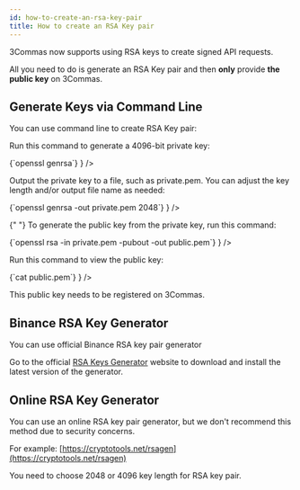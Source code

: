```yaml
---
id: how-to-create-an-rsa-key-pair
title: How to create an RSA Key pair
---
```



3Commas now supports using RSA keys to create signed API requests.

All you need to do is generate an RSA Key pair and then **only** provide **the public key** on 3Commas.

## Generate Keys via Command Line

You can use command line to create RSA Key pair:

<Steps>
  <Step
    title="Generate Private Key"
    description={
      <>
        <p>Run this command to generate a 4096-bit private key: </p>
        <CodeBlock showLineNumbers>{`openssl genrsa`}</CodeBlock>
      </>
    }
  />
  <Step
    title="Save Private Key"
    description={
      <>
        <p>
          Output the private key to a file, such as private.pem. You can adjust
          the key length and/or output file name as needed:
        </p>
        <CodeBlock showLineNumbers>
          {`openssl genrsa -out private.pem 2048`}
        </CodeBlock>
      </>
    }
  />
  <Step
    title="Generate Public Key"
    description={
      <>
        <p>
          {" "}
          To generate the public key from the private key, run this command:
        </p>
        <CodeBlock showLineNumbers>
          {`openssl rsa -in private.pem -pubout -out public.pem`}
        </CodeBlock>
      </>
    }
  />
  <Step
    title="View Public Key"
    description={
      <>
        <p> Run this command to view the public key:</p>
        <CodeBlock showLineNumbers>{`cat public.pem`}</CodeBlock>
      </>
    }
  />
</Steps>

This public key needs to be registered on 3Commas.

## Binance RSA Key Generator

You can use official Binance RSA key pair generator

Go to the official [RSA Keys Generator](https://github.com/binance/asymmetric-key-generator/releases) website to download and install the latest version of the generator.

## Online RSA Key Generator

You can use an online RSA key pair generator, but we don't recommend this method due to security concerns.

For example: [https://cryptotools.net/rsagen](https://cryptotools.net/rsagen)

You need to choose 2048 or 4096 key length for RSA key pair.
